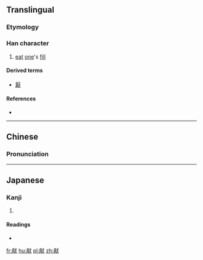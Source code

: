 ==Translingual==

===Etymology===
{{Han compound|甘|肰|c1=s|c2=s|ls=ic}}

===Han character===
{{Han char|rn=94|rad=犬|as=08|sn=12|four=6323<sub>4</sub>|canj=日月戈大 (ABIK)|ids=⿰⿱[[日]][[月]][[犬]]}}

# [[eat]] [[one]]'s [[fill]]

====Derived terms====
* [[厭]]

====References====
* {{Han ref|kx=0713.100|dkj=20482|dj=1125.050|hdz=21351.050|uh=7312|ud=29458|bh=DA6D|bd=55917}}

----

==Chinese==
{{zh-hanzi-box|[[猒]]}}

===Pronunciation===
{{zh-pron
|m=yān
|c=aat3,jim3,ngaat3
|mc=y
|oc=y
|ma=
|cat=n
}}

----

==Japanese==

===Kanji===
{{ja-kanji|grade=|rs=犬08}}

# {{defn|lang=ja|sort=犬08}}

====Readings====
* {{ja-readings|on=[[えん]] (en), [[おう]] (ō), [[よう]] (yō)|kun=[[あきる]] (akiru)}}

[[fr:猒]]
[[hu:猒]]
[[pl:猒]]
[[zh:猒]]